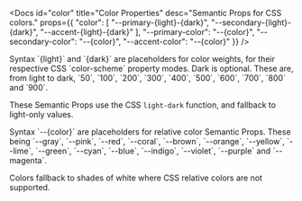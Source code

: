 
<Docs
	id="color"
	title="Color Properties"
	desc="Semantic Props for CSS colors."
	props={{
		"color": [
			"--primary-{light}-{dark}",
			"--secondary-{light}-{dark}",
			"--accent-{light}-{dark}"
		],
		"--primary-color": "--{color}",
		"--secondary-color": "--{color}",
		"--accent-color": "--{color}"
}} />

<Info>
Syntax `{light}` and `{dark}` are placeholders for color weights,
for their respective CSS `color-scheme` property modes. Dark is optional.
These are, from light to dark, `50`, `100`, `200`, `300`, `400`, `500`, `600`, `700`, `800` and `900`.

These Semantic Props use the CSS `light-dark` function, and fallback to light-only values.
</Info>

<Info>
Syntax `--{color}` are placeholders for relative color Semantic Props.  
These being `--gray`, `--pink`, `--red`, `--coral`, `--brown`, `--orange`,
`--yellow`, `--lime`, `--green`, `--cyan`, `--blue`, `--indigo`,
`--violet`, `--purple` and `--magenta`.

Colors fallback to shades of white where CSS relative colors are not supported.
</Info>